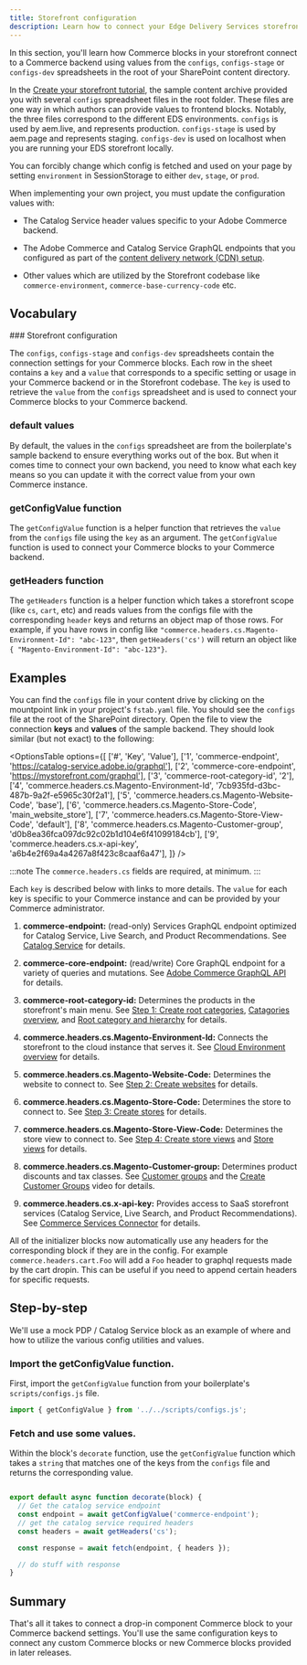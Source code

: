 ```yaml
---
title: Storefront configuration
description: Learn how to connect your Edge Delivery Services storefront to your Adobe Commerce backend.
---
```



In this section, you'll learn how Commerce blocks in your storefront connect to a Commerce backend using values from the `configs`, `configs-stage` or `configs-dev` spreadsheets in the root of your SharePoint content directory.

In the [Create your storefront tutorial](/get-started/), the sample content archive provided you with several `configs` spreadsheet files in the root folder. These files are one way in which authors can provide values to frontend blocks. Notably, the three files correspond to the different EDS environments. `configs` is used by aem.live, and represents production. `configs-stage` is used by aem.page and represents staging. `configs-dev` is used on localhost when you are running your EDS storefront locally.

You can forcibly change which config is fetched and used on your page by setting `environment` in SessionStorage to either `dev`, `stage`, or `prod`.

When implementing your own project, you must update the configuration values with:

- The Catalog Service header values specific to your Adobe Commerce backend.

- The Adobe Commerce and Catalog Service GraphQL endpoints that you configured as part of the [content delivery network (CDN) setup](/setup/content-delivery-network/).

- Other values which are utilized by the Storefront codebase like `commerce-environment`, `commerce-base-currency-code` etc.

## Vocabulary

<Vocabulary>
### Storefront configuration

The `configs`, `configs-stage` and `configs-dev` spreadsheets contain the connection settings for your Commerce blocks. Each row in the sheet contains a `key` and a `value` that corresponds to a specific setting or usage in your Commerce backend or in the Storefront codebase. The `key` is used to retrieve the `value` from the `configs` spreadsheet and is used to connect your Commerce blocks to your Commerce backend.

### default values

By default, the values in the `configs` spreadsheet are from the boilerplate's sample backend to ensure everything works out of the box. But when it comes time to connect your own backend, you need to know what each key means so you can update it with the correct value from your own Commerce instance.

### getConfigValue function

The `getConfigValue` function is a helper function that retrieves the `value` from the `configs` file using the `key` as an argument. The `getConfigValue` function is used to connect your Commerce blocks to your Commerce backend.

### getHeaders function

The `getHeaders` function is a helper function which takes a storefront scope (like `cs`, `cart`, etc) and reads values from the configs file with the corresponding `header` keys and returns an object map of those rows. For example, if you have rows in config like `"commerce.headers.cs.Magento-Environment-Id": "abc-123"`, then `getHeaders('cs')` will return an object like `{ "Magento-Environment-Id": "abc-123"}`.

</Vocabulary>

## Examples

You can find the `configs` file in your content drive by clicking on the mountpoint link in your project's `fstab.yaml` file. You should see the `configs` file at the root of the SharePoint directory. Open the file to view the connection **keys** and **values** of the sample backend. They should look similar (but not exact) to the following:

<OptionsTable
  options={[
    ['#', 'Key', 'Value'],
    ['1', 'commerce-endpoint', 'https://catalog-service.adobe.io/graphql'],
    ['2', 'commerce-core-endpoint', 'https://mystorefront.com/graphql'],
    ['3', 'commerce-root-category-id', '2'],
    ['4', 'commerce.headers.cs.Magento-Environment-Id', '7cb935fd-d3bc-487b-9a2f-e5965c30f2a1'],
    ['5', 'commerce.headers.cs.Magento-Website-Code', 'base'],
    ['6', 'commerce.headers.cs.Magento-Store-Code', 'main_website_store'],
    ['7', 'commerce.headers.cs.Magento-Store-View-Code', 'default'],
    ['8', 'commerce.headers.cs.Magento-Customer-group', 'd0b8ea36fca097dc92c02b1d104e6f41099184cb'],
    ['9', 'commerce.headers.cs.x-api-key', 'a6b4e2f69a4a4267a8f423c8caaf6a47'],
  ]}
/>

:::note
The `commerce.headers.cs` fields are required, at minimum.
:::

Each `key` is described below with links to more details. The `value` for each key is specific to your Commerce instance and can be provided by your Commerce administrator.

<Callouts>

1. **commerce-endpoint:** (read-only) Services GraphQL endpoint optimized for Catalog Service, Live Search, and Product Recommendations. See [Catalog Service](https://experienceleague.adobe.com/en/docs/commerce-merchant-services/catalog-service/guide-overview) for details.

1. **commerce-core-endpoint:** (read/write) Core GraphQL endpoint for a variety of queries and mutations. See [Adobe Commerce GraphQL API](https://developer.adobe.com/commerce/webapi/graphql/reference/) for details.

1. **commerce-root-category-id:** Determines the products in the storefront's main menu. See [Step 1: Create root categories](https://experienceleague.adobe.com/en/docs/commerce-operations/configuration-guide/multi-sites/ms-admin#step-1-create-root-categories), [Catagories overview](https://experienceleague.adobe.com/en/docs/commerce-admin/catalog/categories/categories), and [Root category and hierarchy](https://experienceleague.adobe.com/en/docs/commerce-admin/catalog/categories/category-root) for details.

1. **commerce.headers.cs.Magento-Environment-Id:** Connects the storefront to the cloud instance that serves it. See [Cloud Environment overview](https://experienceleague.adobe.com/en/docs/commerce-cloud-service/user-guide/project/overview#environment-overview) for details.

1. **commerce.headers.cs.Magento-Website-Code:** Determines the website to connect to. See [Step 2: Create websites](https://experienceleague.adobe.com/en/docs/commerce-operations/configuration-guide/multi-sites/ms-admin#step-2-create-websites) for details.

1. **commerce.headers.cs.Magento-Store-Code:** Determines the store to connect to. See [Step 3: Create stores](https://experienceleague.adobe.com/en/docs/commerce-operations/configuration-guide/multi-sites/ms-admin#step-3-create-stores) for details.

1. **commerce.headers.cs.Magento-Store-View-Code:** Determines the store view to connect to. See [Step 4: Create store views](https://experienceleague.adobe.com/en/docs/commerce-operations/configuration-guide/multi-sites/ms-admin#step-4-create-store-views) and [Store views](https://experienceleague.adobe.com/en/docs/commerce-admin/stores-sales/site-store/store-views) for details.

1. **commerce.headers.cs.Magento-Customer-group:** Determines product discounts and tax classes. See [Customer groups](https://experienceleague.adobe.com/en/docs/commerce-admin/customers/customer-groups) and the [Create Customer Groups](https://experienceleague.adobe.com/en/docs/commerce-learn/tutorials/customers/customer-groups) video for details.

1. **commerce.headers.cs.x-api-key:** Provides access to SaaS storefront services (Catalog Service, Live Search, and Product Recommendations). See [Commerce Services Connector](https://experienceleague.adobe.com/en/docs/commerce-merchant-services/user-guides/integration-services/saas) for details.

</Callouts>

All of the initializer blocks now automatically use any headers for the corresponding block if they are in the config. For example `commerce.headers.cart.Foo` will add a `Foo` header to graphql requests made by the cart dropin. This can be useful if you need to append certain headers for specific requests.

## Step-by-step

We'll use a mock PDP / Catalog Service block as an example of where and how to utilize the various config utilities and values.

<Tasks>

<Task>

### Import the getConfigValue function.

First, import the `getConfigValue` function from your boilerplate's `scripts/configs.js` file.

```javascript
import { getConfigValue } from '../../scripts/configs.js';
```

</Task>

<Task>

### Fetch and use some values.

Within the block's `decorate` function, use the `getConfigValue` function which takes a `string` that matches one of the keys from the `configs` file and returns the corresponding value.

```javascript

export default async function decorate(block) {
  // Get the catalog service endpoint
  const endpoint = await getConfigValue('commerce-endpoint');
  // get the catalog service required headers
  const headers = await getHeaders('cs');

  const response = await fetch(endpoint, { headers });

  // do stuff with response
}
```

</Task>

</Tasks>

## Summary

That's all it takes to connect a drop-in component Commerce block to your Commerce backend settings. You'll use the same configuration keys to connect any custom Commerce blocks or new Commerce blocks provided in later releases.
